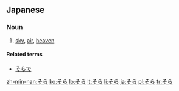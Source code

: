 ==Japanese==

===Noun===
{{ja-noun|h|rom=sora}}

# {{ja-def|空}} [[sky]], [[air]], [[heaven]]

====Related terms====
* [[そらで]]

[[zh-min-nan:そら]]
[[ko:そら]]
[[lo:そら]]
[[lt:そら]]
[[li:そら]]
[[ja:そら]]
[[pl:そら]]
[[tr:そら]]